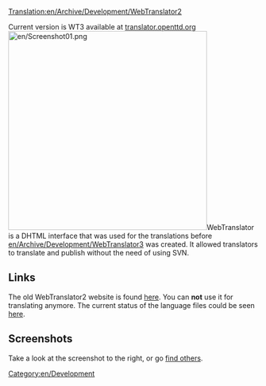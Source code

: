 [[Translation:en/Archive/Development/WebTranslator2]]


{{en/warning|WebTranslator2 is outdated and has been superseded by [[en/Archive/Development/WebTranslator3]]. '''Please go there if you want to find out about translating OpenTTD.''' This article is only for historical reasons.}}

Current version is WT3 available at [http://translator.openttd.org/ translator.openttd.org]
[[File:en/Screenshot01.png|right|400px]]WebTranslator is a DHTML interface that was used for the translations before [[en/Archive/Development/WebTranslator3]] was created. It allowed translators to translate and publish without the need of using SVN.

== Links ==
The old WebTranslator2 website is found [http://translator2.openttd.org/ here]. You can '''not''' use it for translating anymore.
The current status of the language files could be seen [http://translator2.openttd.org/languages/GlobalStat here].

== Screenshots ==
Take a look at the screenshot to the right, or go [http://translator2.openttd.org/Screenshot find others].

[[Category:en/Development]]